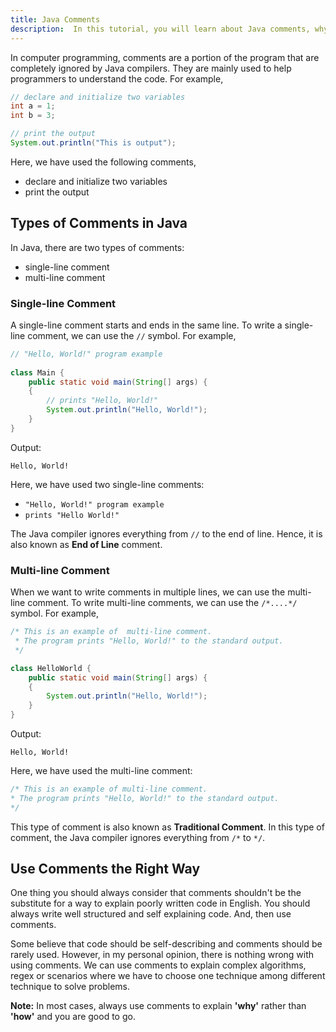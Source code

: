 ```yaml
---
title: Java Comments
description:  In this tutorial, you will learn about Java comments, why we use them, and how to use comments in right way.
---
```




In computer programming, comments are a portion of the program that are completely ignored by Java compilers. They are mainly used to help programmers to understand the code. For example,

```java
// declare and initialize two variables
int a = 1;
int b = 3;

// print the output
System.out.println("This is output");
```
Here, we have used the following comments,

- declare and initialize two variables
- print the output

## Types of Comments in Java

In Java, there are two types of comments:

- single-line comment
- multi-line comment

### Single-line Comment

A single-line comment starts and ends in the same line. To write a single-line comment, we can use the `//` symbol. For example,

```java
// "Hello, World!" program example
 
class Main {
    public static void main(String[] args) {    	
    {
        // prints "Hello, World!"
        System.out.println("Hello, World!");
    }
}
```
Output:

```text
Hello, World!
```
Here, we have used two single-line comments:

- `"Hello, World!" program example`
- `prints "Hello World!"`

The Java compiler ignores everything from `//` to the end of line. Hence, it is also known as **End of Line** comment.

### Multi-line Comment

When we want to write comments in multiple lines, we can use the multi-line comment. To write multi-line comments, we can use the `/*....*/` symbol. For example,

```java
/* This is an example of  multi-line comment.
 * The program prints "Hello, World!" to the standard output.
 */

class HelloWorld {
    public static void main(String[] args) {    	
    {	
        System.out.println("Hello, World!");
    }
}
```
Output:

```text
Hello, World!
```
Here, we have used the multi-line comment:

```java
/* This is an example of multi-line comment.
* The program prints "Hello, World!" to the standard output.
*/
```
This type of comment is also known as **Traditional Comment**. In this type of comment, the Java compiler ignores everything from `/*` to `*/`.

## Use Comments the Right Way

One thing you should always consider that comments shouldn't be the substitute for a way to explain poorly written code in English. You should always write well structured and self explaining code. And, then use comments.

Some believe that code should be self-describing and comments should be rarely used. However, in my personal opinion, there is nothing wrong with using comments. We can use comments to explain complex algorithms, regex or scenarios where we have to choose one technique among different technique to solve problems.

<TipInfo>

**Note:** In most cases, always use comments to explain **'why'** rather than **'how'** and you are good to go.

</TipInfo>
